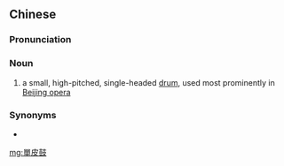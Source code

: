 {{also|单皮鼓}}
==Chinese==
{{zh-forms|s=单皮鼓}}

===Pronunciation===
{{zh-pron
|m=dānpígǔ
|cat=n
}}

===Noun===
{{zh-noun}}

# a small, high-pitched, single-headed [[drum]], used most prominently in [[Beijing opera]]

===Synonyms===
* {{zh-l|板鼓}}

[[mg:單皮鼓]]